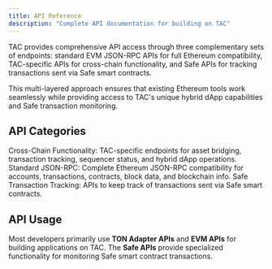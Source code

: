 ```yaml
---
title: API Reference
description: "Complete API documentation for building on TAC"
---
```


TAC provides comprehensive API access through three complementary sets of endpoints: standard EVM JSON-RPC APIs for full Ethereum compatibility, TAC-specific APIs for cross-chain functionality, and Safe APIs for tracking transactions sent via Safe smart contracts.

This multi-layered approach ensures that existing Ethereum tools work seamlessly while providing access to TAC's unique hybrid dApp capabilities and Safe transaction monitoring.

## API Categories

<CardGroup cols={2}>
  <Card title="TON Adapter APIs" icon="sparkles" href="/api-reference/tac/logs/get-log-file-content">
    Cross-Chain Functionality: TAC-specific endpoints for asset bridging,
    transaction tracking, sequencer status, and hybrid dApp operations.
  </Card>

<Card title="EVM APIs" icon="blocks" href="/api-reference/evm">
  Standard JSON-RPC: Complete Ethereum JSON-RPC compatibility for accounts,
  transactions, contracts, block data, and blockchain info.
</Card>

  <Card title="Safe APIs" icon="shield" href="/api-reference/safe">
    Safe Transaction Tracking: APIs to keep track of transactions sent via Safe smart contracts.
  </Card>
</CardGroup>

## API Usage

Most developers primarily use **TON Adapter APIs** and **EVM APIs** for building applications on TAC. The **Safe APIs** provide specialized functionality for monitoring Safe smart contract transactions.
